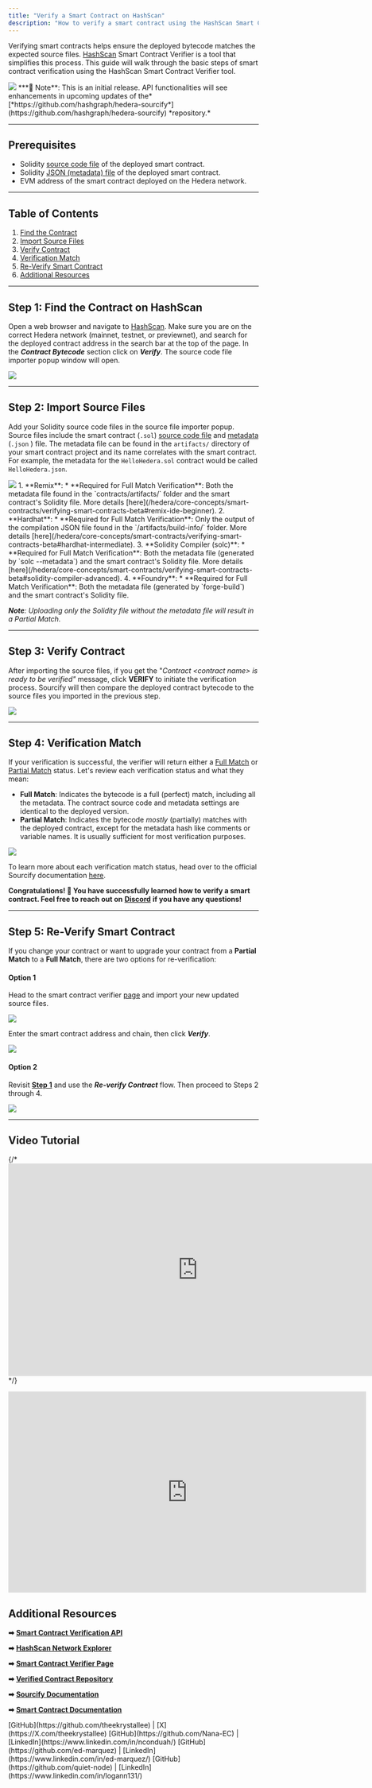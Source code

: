 ```yaml
---
title: "Verify a Smart Contract on HashScan"
description: "How to verify a smart contract using the HashScan Smart Contract Verification tool."
---
```


Verifying smart contracts helps ensure the deployed bytecode matches the expected source files. [HashScan](https://hashscan.io/) Smart Contract Verifier is a tool that simplifies this process. This guide will walk through the basic steps of smart contract verification using the HashScan Smart Contract Verifier tool.

<Frame>
  <img src="/images/tutorials/smart-contracts/how-to-verify-a-smart-contract-on-hashscan/how-to-verify-a-smart-contract-on-hashscan-1.png" />
</Frame>

<Info>
  ***📣 Note**: This is an initial release. API functionalities will see
  enhancements in upcoming updates of the*
  [*https://github.com/hashgraph/hedera-sourcify*](https://github.com/hashgraph/hedera-sourcify)
  *repository.*
</Info>

---

## Prerequisites

- Solidity [source code file](/hedera/core-concepts/smart-contracts/verifying-smart-contracts-beta#smart-contract-source-code) of the deployed smart contract.
- Solidity [JSON (metadata) file](/hedera/core-concepts/smart-contracts/verifying-smart-contracts-beta#the-metadata-file) of the deployed smart contract.
- EVM address of the smart contract deployed on the Hedera network.

---

## Table of Contents

1. [Find the Contract](#step-1%3A-find-the-contract-on-hashscan)
2. [Import Source Files](#step-2%3A-import-source-files)
3. [Verify Contract](#step-3%3A-verify-contract)
4. [Verification Match](#step-4%3A-verification-match)
5. [Re-Verify Smart Contract](#step-5%3A-re-verify-smart-contract)
6. [Additional Resources](#additional-resources)

---

## Step 1: Find the Contract on HashScan

Open a web browser and navigate to [HashScan](https://hashscan.io/). Make sure you are on the correct Hedera network (mainnet, testnet, or previewnet), and search for the deployed contract address in the search bar at the top of the page. In the **_Contract Bytecode_** section click on **_Verify_**. The source code file importer popup window will open.

<Frame>
  <img src="/images/tutorials/smart-contracts/how-to-verify-a-smart-contract-on-hashscan/how-to-verify-a-smart-contract-on-hashscan-2.png" />
</Frame>

---

## Step 2: Import Source Files

Add your Solidity source code files in the source file importer popup. Source files include the smart contract (`.sol`) [source code file](/hedera/core-concepts/smart-contracts/verifying-smart-contracts-beta#smart-contract-source-code) and [metadata](/hedera/core-concepts/smart-contracts/verifying-smart-contracts-beta#the-metadata-file) (`.json` ) file. The metadata file can be found in the `artifacts/` directory of your smart contract project and its name correlates with the smart contract. For example, the metadata for the `HelloHedera.sol` contract would be called `HelloHedera.json`.

<Frame>
  <img src="/images/tutorials/smart-contracts/how-to-verify-a-smart-contract-on-hashscan/how-to-verify-a-smart-contract-on-hashscan-3.png" />
</Frame>

<Accordion title="📣 Different compiling tools require specific verification source files. Here's a brief outline of what is needed for popular tools: ">
1. **Remix**:
   * **Required for Full Match Verification**: Both the metadata file found in the `contracts/artifacts/` folder and the smart contract's Solidity file. More details [here](/hedera/core-concepts/smart-contracts/verifying-smart-contracts-beta#remix-ide-beginner).
2. **Hardhat**:
   * **Required for Full Match Verification**: Only the output of the compilation JSON file found in the `/artifacts/build-info/` folder. More details [here](/hedera/core-concepts/smart-contracts/verifying-smart-contracts-beta#hardhat-intermediate).
3. **Solidity Compiler (solc)**:
   * **Required for Full Match Verification**: Both the metadata file (generated by `solc --metadata`) and the smart contract's Solidity file. More details [here](/hedera/core-concepts/smart-contracts/verifying-smart-contracts-beta#solidity-compiler-advanced).
4. **Foundry**:
   * **Required for Full Match Verification**: Both the metadata file (generated by `forge-build`) and the smart contract's Solidity file.

_**Note**: Uploading only the Solidity file without the metadata file will result in a Partial Match._

</Accordion>

---

## Step 3: Verify Contract

After importing the source files, if you get the "_Contract \<contract name> is ready to be verified"_ message, click **VERIFY** to initiate the verification process. Sourcify will then compare the deployed contract bytecode to the source files you imported in the previous step.

<Frame>
  <img src="/images/tutorials/smart-contracts/how-to-verify-a-smart-contract-on-hashscan/how-to-verify-a-smart-contract-on-hashscan-4.png" />
</Frame>

---

## Step 4: Verification Match

If your verification is successful, the verifier will return either a [Full Match](https://docs.sourcify.dev/docs/full-vs-partial-match/#full-perfect-matches) or [Partial Match](https://docs.sourcify.dev/docs/full-vs-partial-match/#partial-matches) status. Let's review each verification status and what they mean:

- **Full Match**: Indicates the bytecode is a full (perfect) match, including all the metadata. The contract source code and metadata settings are identical to the deployed version.
- **Partial Match**: Indicates the bytecode _mostly_ (partially) matches with the deployed contract, except for the metadata hash like comments or variable names. It is usually sufficient for most verification purposes.

<Frame>
  <img src="/images/tutorials/smart-contracts/how-to-verify-a-smart-contract-on-hashscan/how-to-verify-a-smart-contract-on-hashscan-5.png" />
</Frame>

To learn more about each verification match status, head over to the official Sourcify documentation [here](https://docs.sourcify.dev/docs/full-vs-partial-match/).

**Congratulations! 🎉 You have successfully learned how to verify a smart contract. Feel free to reach out on** [**Discord**](https://hedera.com/discord) **if you have any questions!**

---

## Step 5: Re-Verify Smart Contract

If you change your contract or want to upgrade your contract from a **Partial Match** to a **Full Match**, there are two options for re-verification:

#### Option 1

Head to the smart contract verifier [page](https://verify.hashscan.io/) and import your new updated source files.

<Frame>
  <img src="/images/tutorials/smart-contracts/how-to-verify-a-smart-contract-on-hashscan/how-to-verify-a-smart-contract-on-hashscan-6.png" />
</Frame>

Enter the smart contract address and chain, then click **_Verify_**.

<Frame>
  <img src="/images/tutorials/smart-contracts/how-to-verify-a-smart-contract-on-hashscan/how-to-verify-a-smart-contract-on-hashscan-7.png" />
</Frame>

#### Option 2

Revisit [**Step 1**](#step-1%3A-find-the-contract-on-hashscan) and use the **_Re-verify Contract_** flow. Then proceed to Steps 2 through 4.

<Frame>
  <img src="/images/tutorials/smart-contracts/how-to-verify-a-smart-contract-on-hashscan/how-to-verify-a-smart-contract-on-hashscan-8.png" />
</Frame>

---

## Video Tutorial

{/* <iframe width="761" height="428" src="https://www.youtube.com/embed/qXTFL695Lag?si=uLGBVah4c29v7WUJ" title="adfas" frameborder="0" allow="accelerometer; autoplay; clipboard-write; encrypted-media; gyroscope; picture-in-picture; web-share" referrerpolicy="strict-origin-when-cross-origin" allowfullscreen></iframe> */}

<iframe
  width="720"
  height="405"
  src="https://www.youtube.com/embed/qXTFL695Lag?si=uLGBVah4c29v7WUJ"
  title="How to Verify Smart Contracts
"
  frameborder="0"
  allow="accelerometer; autoplay; clipboard-write; encrypted-media; gyroscope; picture-in-picture; web-share"
  referrerpolicy="strict-origin-when-cross-origin"
  allowfullscreen
></iframe>

## Additional Resources

**➡** [**Smart Contract Verification API**](/hedera/sdks-and-apis/smart-contract-verification-api)

**➡** [**HashScan Network Explorer**](https://hashscan.io/)

**➡** [**Smart Contract Verifier Page**](https://verify.hashscan.io/)

**➡** [**Verified Contract Repository**](https://repository-verify.hashscan.io/select-contract/)

**➡** [**Sourcify Documentation**](https://docs.sourcify.dev/docs/intro)

**➡** [**Smart Contract Documentation**](/hedera/core-concepts/smart-contracts/verifying-smart-contracts-beta)

<Columns cols={2}>
  <Card title="Writer: Krystal, DX Engineer" arrow>
    [GitHub](https://github.com/theekrystallee) |
    [X](https://X.com/theekrystallee)
  </Card>
  <Card title="Editor: Nana, Sr. Software Manager" arrow>
    [GitHub](https://github.com/Nana-EC) |
    [LinkedIn](https://www.linkedin.com/in/nconduah/)
  </Card>
  <Card title="Editor: Ed, DevRel Engineer" arrow>
    [GitHub](https://github.com/ed-marquez) |
    [LinkedIn](https://www.linkedin.com/in/ed-marquez/)
  </Card>
  <Card title="Editor: Logan, Software Engineer II" arrow>
    [GitHub](https://github.com/quiet-node) |
    [LinkedIn](https://www.linkedin.com/in/logann131/)
  </Card>
</Columns>
